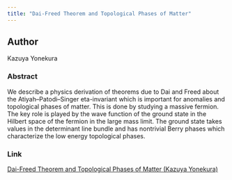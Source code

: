 ```yaml
---
title: "Dai-Freed Theorem and Topological Phases of Matter"
---
```


## Author

Kazuya Yonekura

### Abstract
We describe a physics derivation of theorems due to Dai and Freed about the Atiyah–Patodi–Singer eta-invariant which is important for anomalies and topological phases of matter. This is done by studying a massive fermion. The key role is played by the wave function of the ground state in the Hilbert space of the fermion in the large mass limit. The ground state takes values in the determinant line bundle and has nontrivial Berry phases which characterize the low energy topological phases.

### Link

[Dai-Freed Theorem and Topological Phases of Matter (Kazuya Yonekura)](https://arxiv.org/abs/1607.01873)